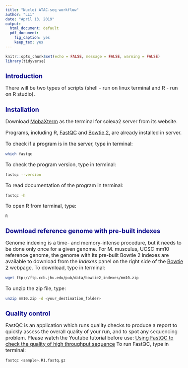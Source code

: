```yaml
---
title: "Nuclei ATAC-seq workflow"
author: "LLi"
date: "April 13, 2019"
output: 
  html_document: default
  pdf_document:
    fig_caption: yes
    keep_tex: yes
---
```


<style type="text/css">

body{ /* Normal  */
      font-size: 16px;
  }

h1.title {
  font-size: 24px;
  color: Green;
}

h1 { /* Header 1 */
  font-size: 20px;
  color: DarkBlue;
}

code.r{ /* Code block */
    font-size: 12px;
}
pre { /* Code block - determines code spacing between lines */
    font-size: 14px;
}
</style>


```r
knitr::opts_chunk$set(echo = FALSE, message = FALSE, warning = FALSE)
library(tidyverse)
```

# Introduction

There will be two types of scripts (shell - run on linux terminal and R - run on R studio).

# Installation
Download [MobaXterm](https://mobaxterm.mobatek.net/) as the terminal for solexa2 server from its website.

Programs, including R, [FastQC](https://www.bioinformatics.babraham.ac.uk/projects/fastqc/Help/) and [Bowtie 2](http://bowtie-bio.sourceforge.net/bowtie2/manual.shtml), are already installed in server.

To check if a program is in the server, type in terminal:
```bash
which fastqc
```
To check the program version, type in terminal:
```bash
fastqc --version
```
To read documentation of the program in terminal:
```bash
fastqc -h
```
To open R from terminal, type:
```bash
R
```

# Download reference genome with pre-built indexes
Genome indexing is a time- and memory-intense procedure, but it needs to be done only once for a given genome. For M. musculus, UCSC mm10 reference genome, the genome with its pre-built Bowtie 2 indexes are available to download from the *Indexes* panel on the right side of the [Bowtie 2](http://bowtie-bio.sourceforge.net/bowtie2/index.shtml) webpage. To download, type in terminal:
```bash
wget ftp://ftp.ccb.jhu.edu/pub/data/bowtie2_indexes/mm10.zip
```
To unzip the zip file, type:
```bash
unzip mm10.zip -d <your_destination_folder>
```
# Quality control
FastQC is an application which runs quality checks to produce a report to quickly assess the overall quality of your run, and to spot any sequencing problem. Please watch the Youtube tutorial before use: [Using FastQC to check the quality of high throughput sequence](https://www.youtube.com/watch?v=bz93ReOv87Y)
To run FastQC, type in terminal:
```bash
fastqc <sample>.R1.fastq.gz
```







